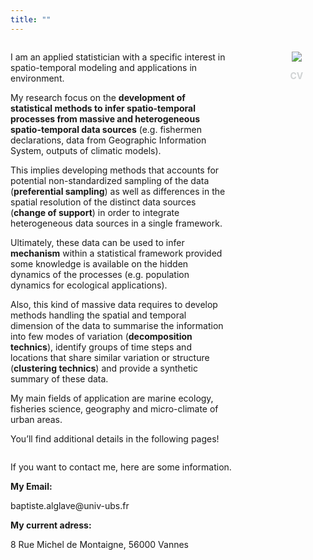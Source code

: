 ```yaml
---
title: ""
---
```


:::: {.columns}
::: {.column width="75%"}

I am an applied statistician with a specific interest in spatio-temporal modeling and applications in environment. 

My research focus on the **development of statistical methods to infer spatio-temporal processes from massive and heterogeneous spatio-temporal data sources** (e.g. fishermen declarations, data from Geographic Information System, outputs of climatic models). 

This implies developing methods that accounts for potential non-standardized sampling of the data (**preferential sampling**) as well as differences in the spatial resolution of the distinct data sources (**change of support**) in order to integrate heterogeneous data sources in a single framework.

Ultimately, these data can be used to infer **mechanism** within a statistical framework provided some knowledge is available on the hidden dynamics of the processes (e.g. population dynamics for ecological applications). 

Also, this kind of massive data requires to develop methods handling the spatial and temporal dimension of the data to summarise the information into few modes of variation (**decomposition technics**), identify groups of time steps and locations that share similar variation or structure (**clustering technics**) and provide a synthetic summary of these data.

My main fields of application are marine ecology, fisheries science, geography and micro-climate of urban areas.

You'll find additional details in the following pages!

:::
::: {.column width="5%"}

:::
::: {.column width="20%"}
<center>
![](ressource/images/baptiste_alglave.jpg)

<a href="ressource/pdf/cv_baptiste_alglave.pdf" style="color:#d0d3d4;font-weight:bold;text-decoration:none">CV</a>
</center>
:::
::::


If you want to contact me, here are some information.

**My Email:**

baptiste.alglave@univ-ubs.fr


**My current adress:**

8 Rue Michel de Montaigne, 56000 Vannes